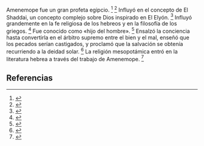 Amenemope fue un gran profeta egipcio. <ref name="n0">{{lib|LU|92|5|11}}</ref> <ref name="n1">{{lib|LU|95|3|5}}</ref> Influyó en el concepto de El Shaddai, un concepto complejo sobre Dios inspirado en El Elyón. <ref name="n2">{{lib|LU|96|1|5}}</ref> Influyó grandemente en la fe religiosa de los hebreos y en la filosofía de los griegos. <ref name="n3">{{lib|LU|95|4|4}}</ref> Fue conocido como «hijo del hombre». <ref name="n4">{{lib|LU|95|4|1}}</ref> Ensalzó la conciencia hasta convertirla en el árbitro supremo entre el bien y el mal, enseñó que los pecados serían castigados, y proclamó que la salvación se obtenía recurriendo a la deidad solar. <ref name="n5">{{lib|LU|95|4}}</ref> La religión mesopotámica entró en la literatura hebrea a través del trabajo de Amenemope. <ref name="n6">{{lib|LU|95|1|11}}</ref> 

== Referencias ==

<references/>
